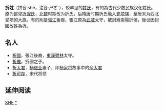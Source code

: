 {{unreferenced|time=2019-02-08T10:00:49+00:00}}
'''折姓'''（拼音:shé，注音:ㄕㄜˊ），较罕见的[[姓氏|姓氏]]，有的為古代少数民族汉化姓氏。原为[[鲜卑|鲜卑]][[折掘氏|折掘氏]]，[[北魏|北魏]]时期改为折氏，后隋唐时期折氏融入[[党项族|党项族]]，至唐末为西北党项的大族。有的則是[[張江|張江]]後裔，張江原為[[武威|武威]]太守，被封爲南陽折侯，後世因封國改姓為折。

== 名人 ==
*[[折國|折國]]，張江後裔，[[東漢|東漢]][[鬱林|鬱林]]太守。
*[[折像|折像]]，折國之子。
*[[折太君|折太君]]，[[杨继业|杨继业]]妻子，即[[杨家将|杨家将]]故事中的[[佘太君|佘太君]]
*[[折可存|折可存]]，宋代将领

== 延伸阅读 ==
{{Wikisource further reading}}

[[Category:漢姓|SHE]]
[[Category:折姓|*]]